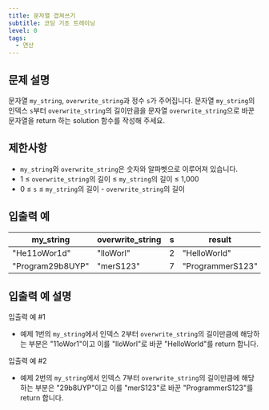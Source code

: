 ```yaml
---
title: 문자열 겹쳐쓰기
subtitle: 코딩 기초 트레이닝
level: 0
tags:
  - 연산
---
```


## 문제 설명

문자열 `my_string`, `overwrite_string`과 정수 `s`가 주어집니다. 문자열 `my_string`의 인덱스 `s`부터 `overwrite_string`의 길이만큼을 문자열 `overwrite_string`으로 바꾼 문자열을 return 하는 solution 함수를 작성해 주세요.

## 제한사항

- `my_string`와 `overwrite_string`은 숫자와 알파벳으로 이루어져 있습니다.
- 1 ≤ `overwrite_string`의 길이 ≤ `my_string`의 길이 ≤ 1,000
- 0 ≤ `s` ≤ `my_string`의 길이 - `overwrite_string`의 길이

## 입출력 예

| my_string        | overwrite_string | s   | result           |
| ---------------- | ---------------- | --- | ---------------- |
| "He11oWor1d"     | "lloWorl"        | 2   | "HelloWorld"     |
| "Program29b8UYP" | "merS123"        | 7   | "ProgrammerS123" |

## 입출력 예 설명

입출력 예 #1

- 예제 1번의 `my_string`에서 인덱스 2부터 `overwrite_string`의 길이만큼에 해당하는 부분은 "11oWor1"이고 이를 "lloWorl"로 바꾼 "HelloWorld"를 return 합니다.

입출력 예 #2

- 예제 2번의 `my_string`에서 인덱스 7부터 `overwrite_string`의 길이만큼에 해당하는 부분은 "29b8UYP"이고 이를 "merS123"로 바꾼 "ProgrammerS123"를 return 합니다.
